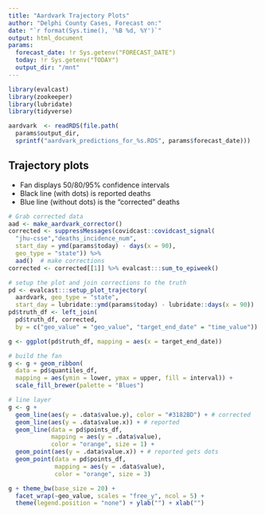 ```yaml
---
title: "Aardvark Trajectory Plots"
author: "Delphi County Cases, Forecast on:"
date: "`r format(Sys.time(), '%B %d, %Y')`"
output: html_document
params:
  forecast_date: !r Sys.getenv("FORECAST_DATE")
  today: !r Sys.getenv("TODAY")
  output_dir: "/mnt"
---
```


```r
library(evalcast)
library(zookeeper)
library(lubridate)
library(tidyverse)

aardvark  <- readRDS(file.path(
  params$output_dir,
  sprintf("aardvark_predictions_for_%s.RDS", params$forecast_date)))
```

## Trajectory plots

* Fan displays 50/80/95% confidence intervals
* Black line (with dots) is reported deaths
* Blue line (without dots) is the "corrected" deaths


```r
# Grab corrected data
aad <- make_aardvark_corrector()
corrected <- suppressMessages(covidcast::covidcast_signal(
  "jhu-csse","deaths_incidence_num", 
  start_day = ymd(params$today) - days(x = 90), 
  geo_type = "state")) %>% 
  aad()  # make corrections
corrected <- corrected[[1]] %>% evalcast:::sum_to_epiweek()

# setup the plot and join corrections to the truth
pd <- evalcast:::setup_plot_trajectory(
  aardvark, geo_type = "state",
  start_day = lubridate::ymd(params$today) - lubridate::days(x = 90))
pd$truth_df <- left_join(
  pd$truth_df, corrected, 
  by = c("geo_value" = "geo_value", "target_end_date" = "time_value"))

g <- ggplot(pd$truth_df, mapping = aes(x = target_end_date))

# build the fan
g <- g + geom_ribbon(
  data = pd$quantiles_df,
  mapping = aes(ymin = lower, ymax = upper, fill = interval)) +
  scale_fill_brewer(palette = "Blues")

# line layer
g <- g +
  geom_line(aes(y = .data$value.y), color = "#3182BD") + # corrected
  geom_line(aes(y = .data$value.x)) + # reported
  geom_line(data = pd$points_df, 
            mapping = aes(y = .data$value),
            color = "orange", size = 1) +
  geom_point(aes(y = .data$value.x)) + # reported gets dots
  geom_point(data = pd$points_df, 
             mapping = aes(y = .data$value),
             color = "orange", size = 3)

g + theme_bw(base_size = 20) + 
  facet_wrap(~geo_value, scales = "free_y", ncol = 5) +
  theme(legend.position = "none") + ylab("") + xlab("")
```

